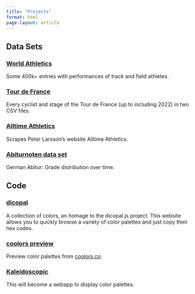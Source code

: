 ```yaml
---
title: "Projects"
format: html
page-layout: article
---
```


## Data Sets

### [World Athletics](https://world-athletics-database.camminady.dev/)

Some 400k+ entries with performances of track and field athletes.


### [Tour de France](https://thomascamminady.github.io/LeTourDataSet/)

Every cyclist and stage of the Tour de France (up to including 2022) in two CSV files.


### [Alltime Athletics](https://github.com/thomascamminady/alltime_athletics_python)

Scrapes Peter Larsson's website Alltime Athletics.


### [Abiturnoten data set](https://github.com/thomascamminady/abiturnoten)

German Abitur: Grade distribution over time.


## Code

### [dicopal](https://thomascamminady.github.io/dicopal/)

A collection of colors, an homage to the dicopal.js project. This website allows you to quickly browse a variety of color palettes and just copy their hex codes.



### [coolors preview](https://coolors.streamlit.app)

Preview color palettes from [coolors.co](https://coolors.co).


### [Kaleidoscopic](http://3.92.224.28)

This will become a webapp to display color palettes.
